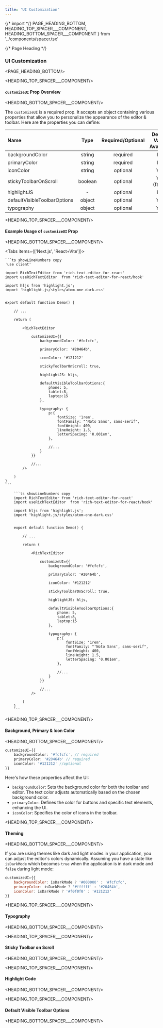 ```yaml
---
title: 'UI Customization'
---
```


{/* import */}
    PAGE_HEADING_BOTTOM,
    HEADING_TOP_SPACER___COMPONENT, 
    HEADING_BOTTOM_SPACER___COMPONENT
} from '../components/spacer.tsx'


{/* Page Heading */}
### UI Customization
<PAGE_HEADING_BOTTOM/>



<HEADING_TOP_SPACER___COMPONENT/>

#### `customizeUI` Prop Overview 

<HEADING_BOTTOM_SPACER___COMPONENT/>

The `customizeUI` is a required prop. It accepts an object containing various properties that allow you to personalize the appearance of the editor & toolbar. Here are the properties you can define:


| Name                      | Type     | Required/Optional |  Default Value Available |
|:---------------------------|:----------:|:-------------------:|:---------------:|
| backgroundColor           | string   | required          | No             |
| primaryColor              | string   | required          | No             |
| iconColor           | string   | optional          | Yes             |
| stickyToolbarOnScroll     | boolean  | optional          | Yes (false)         |
| highlightJS               | -        | optional          | No         |
| defaultVisibleToolbarOptions | object | optional          | Yes             |
| typography | object | optional          | Yes         |




<HEADING_TOP_SPACER___COMPONENT/>

#### Example Usage of `customizeUI` Prop

<HEADING_BOTTOM_SPACER___COMPONENT/>

<Tabs items={['Next.js', 'React+Vite']}>

  <Tab>
               
    ```ts showLineNumbers copy  
    'use client'

    import RichTextEditor from 'rich-text-editor-for-react'   
    import useRichTextEditor  from 'rich-text-editor-for-react/hook'

    import hljs from 'highlight.js';
    import 'highlight.js/styles/atom-one-dark.css'


    export default function Demo() {

        // ...

        return (

            <RichTextEditor

                customizeUI={{
                    backgroundColor: '#fcfcfc',

                    primaryColor: '#20464b',

                    iconColor: '#121212'

                    stickyToolbarOnScroll: true,

                    highlightJS: hljs,

                    defaultVisibleToolbarOptions:{
                        phone: 5,
                        tablet:8,
                        laptop:15
                    },

                    typography: {
                        p:{
                            fontSize: '1rem',
                            fontFamily: "'Noto Sans', sans-serif",
                            fontWeight: 400,
                            lineHeight: 1.5,
                            letterSpacing: '0.001em',
                        },

                        //...
                    }
                }}

                //...
            />

        )
    }
    ```

  </Tab>



  <Tab>
   
        ```ts showLineNumbers copy  
        import RichTextEditor from 'rich-text-editor-for-react'   
        import useRichTextEditor  from 'rich-text-editor-for-react/hook'

        import hljs from 'highlight.js';
        import 'highlight.js/styles/atom-one-dark.css'


        export default function Demo() {

            // ...

            return (

                <RichTextEditor

                    customizeUI={{
                        backgroundColor: '#fcfcfc',

                        primaryColor: '#20464b',

                        iconColor: '#121212'

                        stickyToolbarOnScroll: true,

                        highlightJS: hljs,

                        defaultVisibleToolbarOptions:{
                            phone: 5,
                            tablet:8,
                            laptop:15
                        },

                        typography: {
                            p:{
                                fontSize: '1rem',
                                fontFamily: "'Noto Sans', sans-serif",
                                fontWeight: 400,
                                lineHeight: 1.5,
                                letterSpacing: '0.001em',
                            },

                            //...
                        }
                    }}

                    //...
                />

            )
        }
        ```

  </Tab>
    
</Tabs>




<HEADING_TOP_SPACER___COMPONENT/>

#### Background, Primary & Icon Color

<HEADING_BOTTOM_SPACER___COMPONENT/>


```ts copy  
customizeUI={{
    backgroundColor: '#fcfcfc', // required
    primaryColor: '#20464b' // required
    iconColor: '#121212' //optional
}}
```

Here's how these properties affect the UI:

- `backgroundColor`: Sets the background color for both the toolbar and editor. The text color adjusts automatically based on the chosen background color.
- `primaryColor`: Defines the color for buttons and specific text elements, enhancing the UI.
- `iconColor`: Specifies the color of icons in the toolbar.


<HEADING_TOP_SPACER___COMPONENT/>

#### Theming 

<HEADING_BOTTOM_SPACER___COMPONENT/>

If you are using themes like dark and light modes in your application, you can adjust the editor's colors dynamically. Assuming you have a state like `isDarkMode` which becomes `true` when the application is in dark mode and `false` during light mode:

```jsx
customizeUI={{
    backgroundColor: isDarkMode ? '#000000' : '#fcfcfc',
    primaryColor: isDarkMode ? '#ffffff' : '#20464b',
    iconColor: isDarkMode ? '#f0f0f0' : '#121212'
}}
```




<HEADING_TOP_SPACER___COMPONENT/>

#### Typography

<HEADING_BOTTOM_SPACER___COMPONENT/>



<HEADING_TOP_SPACER___COMPONENT/>

#### Sticky Toolbar on Scroll

<HEADING_BOTTOM_SPACER___COMPONENT/>




<HEADING_TOP_SPACER___COMPONENT/>

#### Highlight Code

<HEADING_BOTTOM_SPACER___COMPONENT/>




<HEADING_TOP_SPACER___COMPONENT/>

#### Default Visible Toolbar Options

<HEADING_BOTTOM_SPACER___COMPONENT/>
























